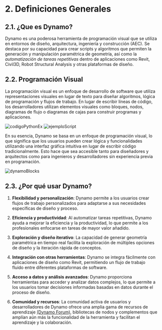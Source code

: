 
# 2. Definiciones Generales
## 2.1. ¿Que es Dynamo?
Dynamo es una poderosa herramienta de programación visual 
que se utiliza en entornos de diseño, arquitectura, ingeniería 
y construcción (AEC). Se destaca por su capacidad para crear scripts 
y algoritmos que permiten la generación y manipulación paramétrica 
de geometría, así como la *automatización de tareas repetitivas* 
dentro de aplicaciones como Revit, Civil3D, Robot Structural Analysis 
y otras plataformas de diseño.

## 2.2. Programación Visual
La programación visual es un enfoque de desarrollo de software 
que utiliza representaciones visuales en lugar de texto para diseñar algoritmos, 
lógica de programación y flujos de trabajo. En lugar de escribir líneas de código, 
los desarrolladores utilizan elementos visuales como bloques, nodos, 
diagramas de flujo o diagramas de cajas para construir programas y aplicaciones.

<div style={{ display: 'flex', justifyContent: 'center' }}>
  <img
    src={require('./img/codigoPythonEx.png').default}
    alt="codigoPythonEx"
    style={{ width: '40%', marginRight: '10px' }}
  />
  <img
    src={require('./img/ejemploScript.png').default}
    alt="ejemploScript"
    style={{ width: '60%', marginLeft: '10px' }}
  />
</div>


En su esencia, Dynamo se basa en un enfoque de programación visual,
lo que significa que los usuarios pueden crear lógica y 
funcionalidades utilizando una interfaz gráfica intuitiva 
en lugar de escribir código tradicionalmente. 
Esto hace que sea accesible tanto para diseñadores y arquitectos como 
para ingenieros y desarrolladores sin experiencia previa en programación.

<div style={{ textAlign: 'center' }}>
  <img
  src={require('./img/dynamoBlocks.png').default}
  alt="dynamoBlocks"/>
</div>


## 2.3. ¿Por qué usar Dynamo?

1. **Flexibilidad y personalización**: Dynamo permite a los usuarios crear 
flujos de trabajo personalizados para adaptarse a sus necesidades 
específicas de diseño y proceso.

2. **Eficiencia y productividad**: Al automatizar tareas repetitivas, 
Dynamo ayuda a mejorar la eficiencia y la productividad, 
lo que permite a los profesionales enfocarse en tareas de mayor valor añadido.

3. **Exploración y diseño iterativo**: La capacidad de generar geometría paramétrica 
en tiempo real facilita la exploración de múltiples opciones de diseño y 
la iteración rápida de conceptos.

4. **Integración con otras herramientas**: Dynamo se integra fácilmente con aplicaciones 
de diseño como Revit, permitiendo un flujo de trabajo fluido entre diferentes 
plataformas de software.

5. **Acceso a datos y análisis avanzados**: Dynamo proporciona herramientas para 
acceder y analizar datos complejos, lo que permite a los usuarios tomar 
decisiones informadas basadas en datos durante el proceso de diseño.

6. **Comunidad y recursos**: La comunidad activa de usuarios y desarrolladores 
de Dynamo ofrece una amplia gama de recursos de aprendizaje [(Dynamo Forum)](https://forum.dynamobim.com/), 
bibliotecas de nodos y complementos que amplían aún más la funcionalidad 
de la herramienta y facilitan el aprendizaje y la colaboración.









